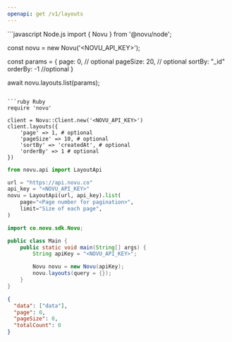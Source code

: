 ```yaml
---
openapi: get /v1/layouts
---
```



<ApikeyWarning />

<RequestExample>
```javascript Node.js
import { Novu } from '@novu/node';

const novu = new Novu('<NOVU_API_KEY>');

const params = {
page: 0, // optional
pageSize: 20, // optional
sortBy: "\_id"
orderBy: -1 //optional
}

await novu.layouts.list(params);

````

```ruby Ruby
require 'novu'

client = Novu::Client.new('<NOVU_API_KEY>')
client.layouts({
    'page' => 1, # optional
    'pageSize' => 10, # optional
    'sortBy' => 'createdAt', # optional
    'orderBy' => 1 # optional
})
````

```python Python
from novu.api import LayoutApi

url = "https://api.novu.co"
api_key = "<NOVU_API_KEY>"
novu = LayoutApi(url, api_key).list(
    page="<Page number for pagination>",
    limit="Size of each page",
)
```

```java Java
import co.novu.sdk.Novu;

public class Main {
    public static void main(String[] args) {
        String apiKey = "<NOVU_API_KEY>";

        Novu novu = new Novu(apiKey);
        novu.layouts(query = {});
    }
}
```

</RequestExample>

<ResponseExample>

```json Response
{
  "data": ["data"],
  "page": 0,
  "pageSize": 0,
  "totalCount": 0
}
```

</ResponseExample>

